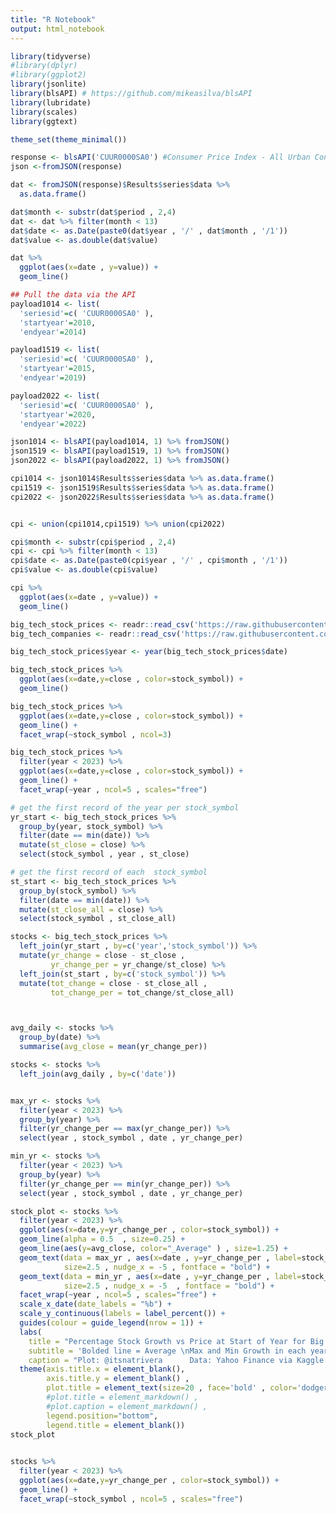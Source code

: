 ```yaml
---
title: "R Notebook"
output: html_notebook
---
```



```r
library(tidyverse)
#library(dplyr)
#library(ggplot2)
library(jsonlite)
library(blsAPI) # https://github.com/mikeasilva/blsAPI
library(lubridate)
library(scales)
library(ggtext)

theme_set(theme_minimal())
```



```r
response <- blsAPI('CUUR0000SA0') #Consumer Price Index - All Urban Consumers
json <-fromJSON(response)

dat <- fromJSON(response)$Results$series$data %>%  
  as.data.frame()


```





```r
dat$month <- substr(dat$period , 2,4)
dat <- dat %>% filter(month < 13)
dat$date <- as.Date(paste0(dat$year , '/' , dat$month , '/1'))
dat$value <- as.double(dat$value)
```



```r
dat %>% 
  ggplot(aes(x=date , y=value)) +
  geom_line()
```





```r
## Pull the data via the API
payload1014 <- list(
  'seriesid'=c( 'CUUR0000SA0' ),
  'startyear'=2010,
  'endyear'=2014)

payload1519 <- list(
  'seriesid'=c( 'CUUR0000SA0' ),
  'startyear'=2015,
  'endyear'=2019)

payload2022 <- list(
  'seriesid'=c( 'CUUR0000SA0' ),
  'startyear'=2020,
  'endyear'=2022)


```




```r

json1014 <- blsAPI(payload1014, 1) %>% fromJSON()
json1519 <- blsAPI(payload1519, 1) %>% fromJSON() 
json2022 <- blsAPI(payload2022, 1) %>% fromJSON()

cpi1014 <- json1014$Results$series$data %>% as.data.frame()
cpi1519 <- json1519$Results$series$data %>% as.data.frame()
cpi2022 <- json2022$Results$series$data %>% as.data.frame()


cpi <- union(cpi1014,cpi1519) %>% union(cpi2022)
```


```r
cpi$month <- substr(cpi$period , 2,4)
cpi <- cpi %>% filter(month < 13)
cpi$date <- as.Date(paste0(cpi$year , '/' , cpi$month , '/1'))
cpi$value <- as.double(cpi$value)
```


```r
cpi %>% 
  ggplot(aes(x=date , y=value)) +
  geom_line()
```

```r

big_tech_stock_prices <- readr::read_csv('https://raw.githubusercontent.com/rfordatascience/tidytuesday/master/data/2023/2023-02-07/big_tech_stock_prices.csv')
big_tech_companies <- readr::read_csv('https://raw.githubusercontent.com/rfordatascience/tidytuesday/master/data/2023/2023-02-07/big_tech_companies.csv')
```


```r
big_tech_stock_prices$year <- year(big_tech_stock_prices$date)
```






```r
big_tech_stock_prices %>% 
  ggplot(aes(x=date,y=close , color=stock_symbol)) +
  geom_line()
```







```r
big_tech_stock_prices %>% 
  ggplot(aes(x=date,y=close , color=stock_symbol)) +
  geom_line() +
  facet_wrap(~stock_symbol , ncol=3)
```




```r
big_tech_stock_prices %>% 
  filter(year < 2023) %>% 
  ggplot(aes(x=date,y=close , color=stock_symbol)) +
  geom_line() +
  facet_wrap(~year , ncol=5 , scales="free")
```





```r
# get the first record of the year per stock_symbol
yr_start <- big_tech_stock_prices %>% 
  group_by(year, stock_symbol) %>% 
  filter(date == min(date)) %>% 
  mutate(st_close = close) %>% 
  select(stock_symbol , year , st_close)

# get the first record of each  stock_symbol
st_start <- big_tech_stock_prices %>% 
  group_by(stock_symbol) %>% 
  filter(date == min(date)) %>% 
  mutate(st_close_all = close) %>% 
  select(stock_symbol , st_close_all)

stocks <- big_tech_stock_prices %>% 
  left_join(yr_start , by=c('year','stock_symbol')) %>% 
  mutate(yr_change = close - st_close , 
         yr_change_per = yr_change/st_close) %>% 
  left_join(st_start , by=c('stock_symbol')) %>% 
  mutate(tot_change = close - st_close_all , 
         tot_change_per = tot_change/st_close_all)



avg_daily <- stocks %>% 
  group_by(date) %>% 
  summarise(avg_close = mean(yr_change_per))

stocks <- stocks %>% 
  left_join(avg_daily , by=c('date'))


max_yr <- stocks %>% 
  filter(year < 2023) %>% 
  group_by(year) %>% 
  filter(yr_change_per == max(yr_change_per)) %>% 
  select(year , stock_symbol , date , yr_change_per) 

min_yr <- stocks %>% 
  filter(year < 2023) %>% 
  group_by(year) %>% 
  filter(yr_change_per == min(yr_change_per)) %>% 
  select(year , stock_symbol , date , yr_change_per) 

```




```r
stock_plot <- stocks %>% 
  filter(year < 2023) %>% 
  ggplot(aes(x=date,y=yr_change_per , color=stock_symbol)) +
  geom_line(alpha = 0.5  , size=0.25) +
  geom_line(aes(y=avg_close, color="_Average" ) , size=1.25) +
  geom_text(data = max_yr , aes(x=date , y=yr_change_per , label=stock_symbol) , 
            size=2.5 , nudge_x = -5 , fontface = "bold") +
  geom_text(data = min_yr , aes(x=date , y=yr_change_per , label=stock_symbol) , 
            size=2.5 , nudge_x = -5  , fontface = "bold") +
  facet_wrap(~year , ncol=5 , scales="free") + 
  scale_x_date(date_labels = "%b") +
  scale_y_continuous(labels = label_percent()) +
  guides(colour = guide_legend(nrow = 1)) +
  labs(
    title = "Percentage Stock Growth vs Price at Start of Year for Big Tech Companies",
    subtitle = 'Bolded line = Average \nMax and Min Growth in each year called out',
    caption = "Plot: @itsnatrivera      Data: Yahoo Finance via Kaggle (by Evan Gower)") +
  theme(axis.title.x = element_blank(),
        axis.title.y = element_blank() , 
        plot.title = element_text(size=20 , face='bold' , color='dodger blue'),
        #plot.title = element_markdown() , 
        #plot.caption = element_markdown() ,
        legend.position="bottom",
        legend.title = element_blank()) 
stock_plot
  
```



```r
stocks %>% 
  filter(year < 2023) %>% 
  ggplot(aes(x=date,y=yr_change_per , color=stock_symbol)) +
  geom_line() +
  facet_wrap(~stock_symbol , ncol=5 , scales="free")
```






